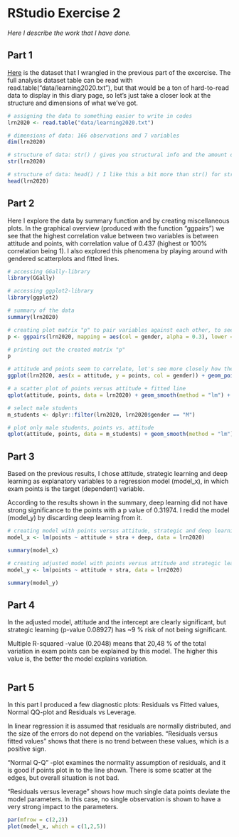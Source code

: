 # RStudio Exercise 2

*Here I describe the work that I have done.*

## Part 1 

[Here](https://github.com/Tulikko/IODS-project/blob/master/data/create_learning2020.R) is the dataset that I wrangled in the previous part of the excercise. The full analysis dataset table can be read with read.table("data/learning2020.txt"), but that would be a ton of hard-to-read data to display in this diary page, so let's just take a closer look at the structure and dimensions of what we've got.

```r
# assigning the data to something easier to write in codes
lrn2020 <- read.table("data/learning2020.txt")

# dimensions of data: 166 observations and 7 variables
dim(lrn2020)

# structure of data: str() / gives you structural info and the amount of obs. & variables
str(lrn2020)

# structure of data: head() / I like this a bit more than str() for structural info, easier to read!
head(lrn2020)

```
## Part 2 

Here I explore the data by summary function and by creating miscellaneous plots. In the graphical overview (produced with the function "ggpairs") we see that the highest correlation value between two variables is between attitude and points, with correlation value of 0.437 (highest or 100% correlation being 1). I also explored this phenomena by playing around with gendered scatterplots and fitted lines.

```r
# accessing GGally-library 
library(GGally)

# accessing ggplot2-library
library(ggplot2)

# summary of the data
summary(lrn2020)

# creating plot matrix "p" to pair variables against each other, to see possible correlations
p <- ggpairs(lrn2020, mapping = aes(col = gender, alpha = 0.3), lower = list(combo = wrap("facethist", bins = 20)))

# printing out the created matrix "p"
p

# attitude and points seem to correlate, let's see more closely how the data looks like
ggplot(lrn2020, aes(x = attitude, y = points, col = gender)) + geom_point()

# a scatter plot of points versus attitude + fitted line
qplot(attitude, points, data = lrn2020) + geom_smooth(method = "lm") + ggtitle("All students' attitude versus exam points")

# select male students
m_students <- dplyr::filter(lrn2020, lrn2020$gender == "M")

# plot only male students, points vs. attitude
qplot(attitude, points, data = m_students) + geom_smooth(method = "lm") + ggtitle("Male students' attitude versus exam points")

```

## Part 3

Based on the previous results, I chose attitude, strategic learning and deep learning as explanatory variables to a regression model (model_x), in which exam points is the target (dependent) variable. 

According to the results shown in the summary, deep learning did not have strong significance to the points with a p value of 0.31974. I redid the model (model_y) by discarding deep learning from it.

```r

# creating model with points versus attitude, strategic and deep learning
model_x <- lm(points ~ attitude + stra + deep, data = lrn2020)

summary(model_x)

# creating adjusted model with points versus attitude and strategic learning
model_y <- lm(points ~ attitude + stra, data = lrn2020)

summary(model_y)
```
## Part 4 

In the adjusted model, attitude and the intercept are clearly significant, but strategic learning (p-value 0.08927) has ~9 % risk of not being significant.

Multiple R-squared -value (0.2048) means that 20,48 % of the total variation in exam points can be explained by this model. The higher this value is, the better the model explains variation.

```r

```
## Part 5 

In this part I produced a few diagnostic plots: Residuals vs Fitted values, Normal QQ-plot and Residuals vs Leverage. 

In linear regression it is assumed that residuals are normally distributed, and the size of the errors do not depend on the variables. "Residuals versus fitted values" shows that there is no trend between these values, which is a positive sign.

"Normal Q-Q" -plot examines the normality assumption of residuals, and it is good if points plot in to the line shown. There is some scatter at the edges, but overall situation is not bad. 

"Residuals versus leverage" shows how much single data points deviate the model parameters. In this case, no single observation is shown to have a very strong impact to the parameters.

```r
par(mfrow = c(2,2))
plot(model_x, which = c(1,2,5))

```
